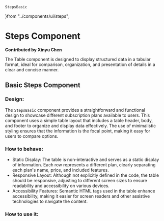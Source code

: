     StepsBasic
}from "../components/ui/steps";


# Steps Component

**Contributed by Xinyu Chen**

The Table component is designed to display structured data in a tabular format, ideal for comparison, organization, and presentation of details in a clear and concise manner.

## Basic Steps Component

<StepsBasic/>

### Design:
The `StepsBasic` component provides a straightforward and functional design to showcase different subscription plans available to users. This component uses a simple table layout that includes a table header, body, and footer to organize and display data effectively. The use of minimalistic styling ensures that the information is the focal point, making it easy for users to compare options.

### How to behave:
- Static Display: The table is non-interactive and serves as a static display of information. Each row represents a different plan, clearly separating each plan's name, price, and included features.
- Responsive Layout: Although not explicitly defined in the code, the table should be responsive, adjusting to different screen sizes to ensure readability and accessibility on various devices.
- Accessibility Features: Semantic HTML tags used in the table enhance accessibility, making it easier for screen readers and other assistive technologies to navigate the content.

### How to use it:
